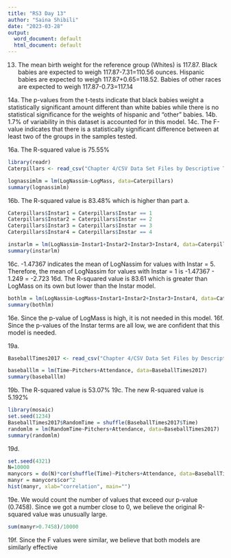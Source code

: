 ```yaml
---
title: "RS3 Day 13"
author: "Saina Shibili"
date: "2023-03-28"
output:
  word_document: default
  html_document: default
---
```


13. The mean birth weight for the reference group (Whites) is 117.87. Black babies are expected to weigh 117.87-7.31=110.56 ounces. Hispanic babies are expected to weigh 117.87+0.65=118.52. Babies of other races are expected to weigh 117.87-0.73=117.14

14a. The p-values from the t-tests indicate that black babies weight a statistically significant amount different than white babies while there is no statistical significance for the weights of hispanic and "other" babies.
14b. 1.7% of variability in this dataset is accounted for in this model.
14c. The F-value indicates that there is a statistically significant difference between at least two of the groups in the samples tested.

16a. The R-squared value is 75.55%
``` r
library(readr)
Caterpillars <- read_csv("Chapter 4/CSV Data Set Files by Descriptive Title - Chapter 4/Caterpillars.csv")

lognassimlm = lm(LogNassim~LogMass, data=Caterpillars)
summary(lognassimlm)
```
16b. The R-squared value is 83.48% which is higher than part a.
``` r
Caterpillars$Instar1 = Caterpillars$Instar == 1
Caterpillars$Instar2 = Caterpillars$Instar == 2
Caterpillars$Instar3 = Caterpillars$Instar == 3
Caterpillars$Instar4 = Caterpillars$Instar == 4

instarlm = lm(LogNassim~Instar1+Instar2+Instar3+Instar4, data=Caterpillars)
summary(instarlm)
```
16c. -1.47367 indicates the mean of LogNassim for values with Instar = 5. Therefore, the mean of LogNassim for values with Instar = 1 is -1.47367 - 1.249 = -2.723
16d. The R-squared value is 83.61 which is greater than LogMass on its own but lower than the Instar model.
``` r
bothlm = lm(LogNassim~LogMass+Instar1+Instar2+Instar3+Instar4, data=Caterpillars)
summary(bothlm)
```
16e. Since the p-value of LogMass is high, it is not needed in this model.
16f. Since the p-values of the Instar terms are all low, we are confident that this model is needed.

19a. 
``` r
BaseballTimes2017 <- read_csv("Chapter 4/CSV Data Set Files by Descriptive Title - Chapter 4/BaseballTimes2017.csv")

baseballlm = lm(Time~Pitchers+Attendance, data=BaseballTimes2017)
summary(baseballlm)
```
19b. The R-squared value is 53.07%
19c. The new R-squared value is 5.192%
``` r
library(mosaic)
set.seed(1234)
BaseballTimes2017$RandomTime = shuffle(BaseballTimes2017$Time)
randomlm = lm(RandomTime~Pitchers+Attendance, data=BaseballTimes2017)
summary(randomlm)
```
19d. 
``` r
set.seed(4321)
N=10000
manycors = do(N)*cor(shuffle(Time)~Pitchers+Attendance, data=BaseballTimes2017)
manyr = manycors$cor^2
hist(manyr, xlab="correlation", main="")
```
19e. We would count the number of values that exceed our p-value (0.7458). Since we got a number close to 0, we believe the original R-squared value was unusually large.
``` r
sum(manyr>0.7458)/10000
```
19f. Since the F values were similar, we believe that both models are similarly effective